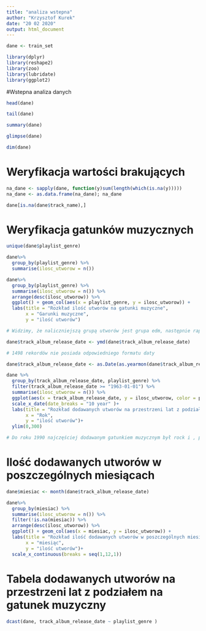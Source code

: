 ```yaml
---
title: "analiza wstepna"
author: "Krzysztof Kurek"
date: "20 02 2020"
output: html_document
---
```


```r
dane <- train_set

library(dplyr)
library(reshape2)
library(zoo)
library(lubridate)
library(ggplot2)
```

#Wstepna analiza danych
```r
head(dane)
```
```r
tail(dane)
```
```r
summary(dane)
```
```r
glimpse(dane)
```
```r
dim(dane)
```

# Weryfikacja wartości brakujących
```r
na_dane <- sapply(dane, function(y)sum(length(which(is.na(y)))))
na_dane <- as.data.frame(na_dane); na_dane
```
```r
dane[is.na(dane$track_name),]

```
# Weryfikacja gatunków muzycznych
```r
unique(dane$playlist_genre)
```
```r
dane%>% 
  group_by(playlist_genre) %>% 
  summarise(ilosc_utworow = n())
```
```r
dane%>% 
  group_by(playlist_genre) %>% 
  summarise(ilosc_utworow = n()) %>%
  arrange(desc(ilosc_utworow)) %>% 
  ggplot() + geom_col(aes(x = playlist_genre, y = ilosc_utworow)) +
  labs(title = "Rozkład ilość utworów na gatunki muzyczne",
       x = "Garunki muzyczne",
       y = "ilość utworów")

# Widzimy, że naliczniejszą grupą utworów jest grupa edm, następnie rap i pop
```
```r
dane$track_album_release_date <- ymd(dane$track_album_release_date)

# 1498 rekordów nie posiada odpowiedniego formatu daty

dane$track_album_release_date <- as.Date(as.yearmon(dane$track_album_release_date, "%Y%m"))

dane %>% 
  group_by(track_album_release_date, playlist_genre) %>% 
  filter(track_album_release_date >= "1963-01-01") %>% 
  summarise(ilosc_utworow = n()) %>% 
  ggplot(aes(x = track_album_release_date, y = ilosc_utworow, color = playlist_genre, fill = playlist_genre)) + geom_col()+
  scale_x_date(date_breaks = "10 year" )+
  labs(title = "Rozkład dodawanych utworów na przestrzeni lat z podziałem na gatunki",
       x = "Rok",
       y = "ilość utworów")+
  ylim(0,300)

# Do roku 1990 najczęściej dodawanym gatunkiem muzycznym był rock i , później zaczęto dodawać rap, latyno i Po
```

# Ilość dodawanych utworów w poszczególnych miesiącach
```r
dane$miesiac <- month(dane$track_album_release_date)

dane%>% 
  group_by(miesiac) %>% 
  summarise(ilosc_utworow = n()) %>%
  filter(!is.na(miesiac)) %>% 
  arrange(desc(ilosc_utworow)) %>% 
  ggplot() + geom_col(aes(x = miesiac, y = ilosc_utworow)) +
  labs(title = "Rozkład ilość dodawanych utworów w poszczególnych miesiącach",
       x = "miesiąc",
       y = "ilość utworów")+
  scale_x_continuous(breaks = seq(1,12,1))

```
# Tabela dodawanych utworów na przestrzeni lat z podziałem na gatunek muzyczny
```r
dcast(dane, track_album_release_date ~ playlist_genre )
```

